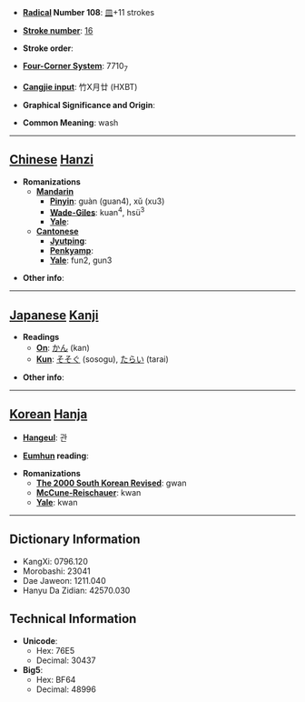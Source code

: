 * '''[[Wiktionary:Chinese radical index| Radical]] Number 108''': [[Wiktionary:Chinese radical index 皿|皿]]+11 strokes

* '''[[Wiktionary:Chinese total strokes index|Stroke number]]''': [[Wiktionary:Chinese total strokes index 16|16]]

* '''Stroke order''': 

* '''[[Wiktionary:Chinese four corner index|Four-Corner System]]''': 7710<sub>7</sub>

* '''[[Wiktionary:Chinese Cangjie index|Cangjie input]]''': 竹X月廿 (HXBT)

* '''Graphical Significance and Origin''': 

* '''Common Meaning''': wash

----

== [[Chinese]] [[Hanzi]] ==

* '''Romanizations'''
** '''[[Mandarin]]'''
*** '''[[Pinyin]]''': guàn (guan4), xǔ (xu3)
*** '''[[Wade-Giles]]''': kuan<sup>4</sup>, hsü<sup>3</sup>
*** '''[[Yale]]''': 
** '''[[Cantonese]]'''
*** '''[[Jyutping]]''':
*** '''[[Penkyamp]]''': 
*** '''[[Yale]]''': fun2, gun3

* '''Other info''': 

----

== [[Japanese]] [[Kanji]] ==

* '''Readings'''
** '''[[On]]''': [[かん]] (kan)
** '''[[Kun]]''': [[そそぐ]] (sosogu), [[たらい]] (tarai)

* '''Other info''':  

----

== [[Korean]] [[Hanja]] ==

* '''[[Hangeul]]''': 관

* '''[[Eumhun]] reading''': 

* '''Romanizations'''
** '''[[The 2000 South Korean Revised Romanization|The 2000 South Korean Revised]]''': gwan
** '''[[McCune-Reischauer]]''': kwan
** '''[[Yale]]''': kwan

----

== Dictionary Information ==

* KangXi: 0796.120
* Morobashi: 23041
* Dae Jaweon: 1211.040
* Hanyu Da Zidian: 42570.030

== Technical Information ==

* '''Unicode''':
** Hex: 76E5
** Decimal: 30437
* '''Big5''':
** Hex: BF64
** Decimal: 48996